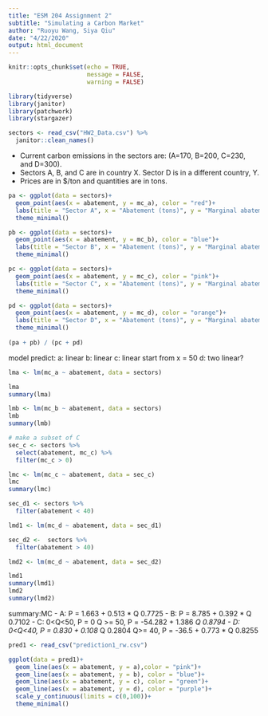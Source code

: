 ```yaml
---
title: "ESM 204 Assignment 2"
subtitle: "Simulating a Carbon Market"
author: "Ruoyu Wang, Siya Qiu"
date: "4/22/2020"
output: html_document
---
```


```r
knitr::opts_chunk$set(echo = TRUE,
                      message = FALSE,
                      warning = FALSE)

library(tidyverse)
library(janitor)
library(patchwork)
library(stargazer)
```

```r
sectors <- read_csv("HW2_Data.csv") %>% 
  janitor::clean_names()
```

- Current carbon emissions in the sectors are: (A=170, B=200, C=230, and D=300).
- Sectors A, B, and C are in country X. Sector D is in a different country, Y.
- Prices are in $/ton and quantities are in tons.

```r

pa <- ggplot(data = sectors)+
  geom_point(aes(x = abatement, y = mc_a), color = "red")+
  labs(title = "Sector A", x = "Abatement (tons)", y = "Marginal abatement costs ($/ton)")+
  theme_minimal()

pb <- ggplot(data = sectors)+
  geom_point(aes(x = abatement, y = mc_b), color = "blue")+
  labs(title = "Sector B", x = "Abatement (tons)", y = "Marginal abatement costs ($/ton)")+
  theme_minimal()

pc <- ggplot(data = sectors)+
  geom_point(aes(x = abatement, y = mc_c), color = "pink")+
  labs(title = "Sector C", x = "Abatement (tons)", y = "Marginal abatement costs ($/ton)")+
  theme_minimal()

pd <- ggplot(data = sectors)+
  geom_point(aes(x = abatement, y = mc_d), color = "orange")+
  labs(title = "Sector D", x = "Abatement (tons)", y = "Marginal abatement costs ($/ton)")+
  theme_minimal()
  
(pa + pb) / (pc + pd)
```

model predict:
a: linear
b: linear 
c: linear start from x = 50
d: two linear?

```r
lma <- lm(mc_a ~ abatement, data = sectors)

lma
summary(lma)
```
```r
lmb <- lm(mc_b ~ abatement, data = sectors)
lmb
summary(lmb)
```

```r
# make a subset of C
sec_c <- sectors %>% 
  select(abatement, mc_c) %>% 
  filter(mc_c > 0)

lmc <- lm(mc_c ~ abatement, data = sec_c)
lmc
summary(lmc)
```

```r
sec_d1 <- sectors %>% 
  filter(abatement < 40)

lmd1 <- lm(mc_d ~ abatement, data = sec_d1)

sec_d2 <-  sectors %>% 
  filter(abatement > 40)

lmd2 <- lm(mc_d ~ abatement, data = sec_d2)

lmd1
summary(lmd1)
lmd2
summary(lmd2)
```

summary:MC
- A: P = 1.663 + 0.513 * Q    0.7725
- B: P = 8.785 + 0.392 * Q   0.7102
- C: 0<Q<50, P = 0
  Q >= 50, P = -54.282 + 1.386 *Q   0.8794
- D: 0<Q<40, P = 0.830 + 0.108 * Q  0.2804 
  Q>= 40, P = -36.5 + 0.773 * Q  0.8255

```r
pred1 <- read_csv("prediction1_rw.csv")
```


```r
ggplot(data = pred1)+
  geom_line(aes(x = abatement, y = a),color = "pink")+
  geom_line(aes(x = abatement, y = b), color = "blue")+
  geom_line(aes(x = abatement, y = c), color = "green")+
  geom_line(aes(x = abatement, y = d), color = "purple")+
  scale_y_continuous(limits = c(0,100))+
  theme_minimal()
```

